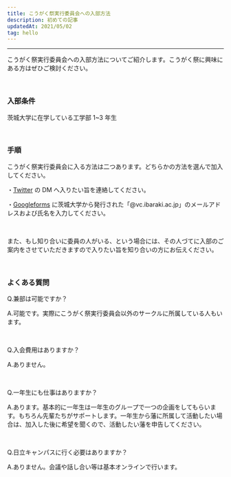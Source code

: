 ```yaml
---
title: こうがく祭実行委員会への入部方法
description: 初めての記事
updatedAt: 2021/05/02
tag: hello
---
```


---

こうがく祭実行委員会への入部方法についてご紹介します。こうがく祭に興味にある方はぜひご検討ください。

<br />

### 入部条件

茨城大学に在学している工学部 1~3 年生

<br />

### 手順

こうがく祭実行委員会に入る方法は二つあります。どちらかの方法を選んで加入してください。

・[Twitter](https://twitter.com/2021kougakusai) の DM へ入りたい旨を連絡してください。

・[Googleforms](https://docs.google.com/forms/d/e/1FAIpQLSdb1c6d06ZKLxntLRRFHNg0-Zj5ON3KGrNKins2xXfI5nef-A/viewform?usp=sf_link) に茨城大学から発行された「@vc.ibaraki.ac.jp」のメールアドレスおよび氏名を入力してください。

<br />

また、もし知り合いに委員の人がいる、という場合には、その人づてに入部のご案内をさせていただきますので入りたい旨を知り合いの方にお伝えください。

<br />

### よくある質問

Q.兼部は可能ですか？

A.可能です。実際にこうがく祭実行委員会以外のサークルに所属している人もいます。

<br />

Q.入会費用はありますか？

A.ありません。

<br />

Q.一年生にも仕事はありますか？

A.あります。基本的に一年生は一年生のグループで一つの企画をしてもらいます。もちろん先輩たちがサポートします。一年生から藩に所属して活動したい場合は、加入した後に希望を聞くので、活動したい藩を申告してください。

<br />

Q.日立キャンパスに行く必要はありますか？

A.ありません。会議や話し合い等は基本オンラインで行います。
